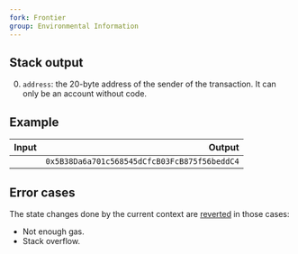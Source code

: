 ```yaml
---
fork: Frontier
group: Environmental Information
---
```


## Stack output

0. `address`: the 20-byte address of the sender of the transaction. It can only be an account without code.

## Example

| Input | Output |
|------:|-------:|
|  | `0x5B38Da6a701c568545dCfcB03FcB875f56beddC4` |

## Error cases

The state changes done by the current context are [reverted](#FD) in those cases:
- Not enough gas.
- Stack overflow.
